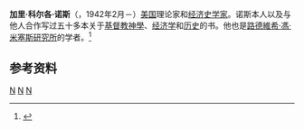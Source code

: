 {{Expand|time=2014-05-31T01:40:21+00:00}}
'''加里·科尔各·诺斯'''（{{lang|en|Gary Kilgore North}}，1942年2月－）[[美国|美国]]{{link-en|基督重建派|Christian Reconstructionism}}理论家和[[经济史|经济史学家]]。诺斯本人以及与他人合作写过五十多本关于[[基督教神學|基督教神學]]、[[经济学|经济学]]和[[历史|历史]]的书。他也是[[路德維希·馮·米塞斯研究所|路德維希·馮·米塞斯研究所]]的学者。<ref>{{cite web|title=Mises Institute Faculty Listing|url=http://mises.org/faculty|accessdate=14 July 2013|archive-date=2013-11-12|archive-url=https://web.archive.org/web/20131112030556/https://mises.org/Faculty|dead-url=no}}</ref>

==参考资料==
<references/>

{{Authority control}}
[[Category:美国经济学家|N]]
[[Category:美國神學家|N]]
[[Category:加利福尼亞大學河濱分校校友|N]]

{{经济学家小作品}}